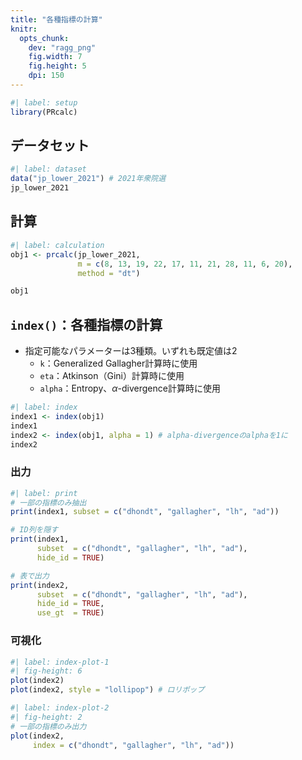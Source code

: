 ```yaml
---
title: "各種指標の計算"
knitr: 
  opts_chunk: 
    dev: "ragg_png"
    fig.width: 7
    fig.height: 5
    dpi: 150
---
```


```r
#| label: setup
library(PRcalc)
```

## データセット

```r
#| label: dataset
data("jp_lower_2021") # 2021年衆院選
jp_lower_2021
```

## 計算

```r
#| label: calculation
obj1 <- prcalc(jp_lower_2021, 
               m = c(8, 13, 19, 22, 17, 11, 21, 28, 11, 6, 20), 
               method = "dt")

obj1
```

## `index()`：各種指標の計算

* 指定可能なパラメーターは3種類。いずれも既定値は2
   * `k`：Generalized Gallagher計算時に使用
   * `eta`：Atkinson（Gini）計算時に使用
   * `alpha`：Entropy、$\alpha$-divergence計算時に使用

```r
#| label: index
index1 <- index(obj1)
index1
index2 <- index(obj1, alpha = 1) # alpha-divergenceのalphaを1に
index2
```

### 出力

```r
#| label: print
# 一部の指標のみ抽出
print(index1, subset = c("dhondt", "gallagher", "lh", "ad"))

# ID列を隠す
print(index1, 
      subset  = c("dhondt", "gallagher", "lh", "ad"),
      hide_id = TRUE)

# 表で出力
print(index2, 
      subset  = c("dhondt", "gallagher", "lh", "ad"),
      hide_id = TRUE,
      use_gt  = TRUE)
```

### 可視化

```r
#| label: index-plot-1
#| fig-height: 6
plot(index2)
plot(index2, style = "lollipop") # ロリポップ
```

```r
#| label: index-plot-2
#| fig-height: 2
# 一部の指標のみ出力
plot(index2, 
     index = c("dhondt", "gallagher", "lh", "ad"))
```
